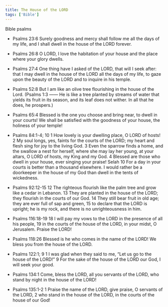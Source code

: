 ```yaml
---
title: The House of the LORD
tags: ['Bible']
---
```


<NoteTag color="beige">Bible</NoteTag>
<NoteTag color="beige">psalms</NoteTag>

- Psalms 23:6
Surely goodness and mercy shall follow me all the days of my life, and I shall dwell in the house of the LORD forever.

- Psalms 26:8
O LORD, I love the habitation of your house and the place where your glory dwells.

- Psalms 27:4
One thing have I asked of the LORD, that will I seek after: that I may dwell in the house of the LORD all the days of my life, to gaze upon the beauty of the LORD and to inquire in his temple.

- Psalms 52:8
But I am like an olive tree flourishing in the house of the Lord.
(Psalms 1:3 —— He is like a tree planted by streams of water that yields its fruit in its season, and its leaf does not wither. In all that he does, he prospers.)

- Psalms 65:4
Blessed is the one you choose and bring near, to dwell in your courts! We shall be satisfied with the goodness of your house, the holiness of your temple!

- Psalms 84:1-4; 10
1 How lovely is your dwelling place, O LORD of hosts!
2 My soul longs, yes, faints for the courts of the LORD; my heart and flesh sing for joy to the living God.
3 Even the sparrow finds a home, and the swallow a nest for herself, where she may lay her young, at your altars, O LORD of hosts, my King and my God.
4 Blessed are those who dwell in your house, ever singing your praise! Selah
10 For a day in your courts is better than a thousand elsewhere. I would rather be a doorkeeper in the house of my God than dwell in the tents of wickedness.

- Psalms 92:12-15
12 The righteous flourish like the palm tree and grow like a cedar in Lebanon.
13 They are planted in the house of the LORD; they flourish in the courts of our God.
14 They still bear fruit in old age; they are ever full of sap and green, 
15 to declare that the LORD is upright; he is my rock, and there is no unrighteousness in him.

- Psalms 116:18-19
18 I will pay my vows to the LORD in the presence of all his people,
19 in the courts of the house of the LORD, in your midst, O Jerusalem. Praise the LORD!

- Psalms 118:26
Blessed is he who comes in the name of the LORD! We bless you from the house of the LORD.

- Psalms 122:1; 9
1 I was glad when they said to me, “Let us go to the house of the LORD!”
9 For the sake of the house of the LORD our God, I will seek your good.

- Psalms 134:1
Come, bless the LORD, all you servants of the LORD, who stand by night in the house of the LORD!

- Psalms 135:1-2
1 Praise the name of the LORD, give praise, O servants of the LORD,
2 who stand in the house of the LORD, in the courts of the house of our God!
